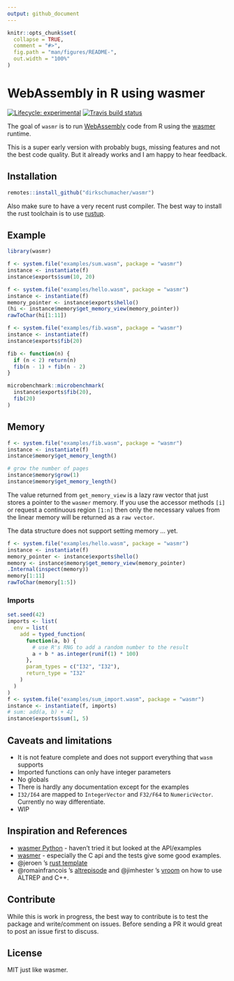 ```yaml
---
output: github_document
---
```


<!-- README.md is generated from README.Rmd. Please edit that file -->

```r
knitr::opts_chunk$set(
  collapse = TRUE,
  comment = "#>",
  fig.path = "man/figures/README-",
  out.width = "100%"
)
```

# WebAssembly in R using wasmer

<!-- badges: start -->
[![Lifecycle: experimental](https://img.shields.io/badge/lifecycle-experimental-orange.svg)](https://www.tidyverse.org/lifecycle/#experimental)
[![Travis build status](https://travis-ci.org/dirkschumacher/wasmrrr.svg?branch=master)](https://travis-ci.org/dirkschumacher/wasmrrr)
<!-- badges: end -->

The goal of `wasmr` is to run [WebAssembly](https://developer.mozilla.org/en-US/docs/WebAssembly/Concepts) code from R using the [wasmer](https://wasmer.io/) runtime.

This is a super early version with probably bugs, missing features and not the best code quality. But it already works and I am happy to hear feedback.

## Installation

``` r
remotes::install_github("dirkschumacher/wasmr")
```

Also make sure to have a very recent rust compiler. The best way to install the rust toolchain is to use [rustup](https://rustup.rs/).

## Example

```r
library(wasmr)
```

```r
f <- system.file("examples/sum.wasm", package = "wasmr")
instance <- instantiate(f)
instance$exports$sum(10, 20)
```

```r
f <- system.file("examples/hello.wasm", package = "wasmr")
instance <- instantiate(f)
memory_pointer <- instance$exports$hello()
(hi <- instance$memory$get_memory_view(memory_pointer))
rawToChar(hi[1:11])
```

```r
f <- system.file("examples/fib.wasm", package = "wasmr")
instance <- instantiate(f)
instance$exports$fib(20)

fib <- function(n) {
  if (n < 2) return(n)
  fib(n - 1) + fib(n - 2)
}

microbenchmark::microbenchmark(
  instance$exports$fib(20),
  fib(20)
)
```

## Memory

```r
f <- system.file("examples/fib.wasm", package = "wasmr")
instance <- instantiate(f)
instance$memory$get_memory_length()

# grow the number of pages
instance$memory$grow(1)
instance$memory$get_memory_length()
```

The value returned from `get_memory_view` is a lazy raw vector that just stores a pointer to the `wasmer` memory. If you use the accessor methods `[i]` or request a continuous region `[1:n]` then only the necessary values from the linear memory will be returned as a `raw vector`.

The data structure does not support setting memory ... yet.

```r
f <- system.file("examples/hello.wasm", package = "wasmr")
instance <- instantiate(f)
memory_pointer <- instance$exports$hello()
memory <- instance$memory$get_memory_view(memory_pointer)
.Internal(inspect(memory))
memory[1:11]
rawToChar(memory[1:5])
```


### Imports

```r
set.seed(42)
imports <- list(
  env = list(
    add = typed_function(
      function(a, b) {
        # use R's RNG to add a random number to the result
        a + b * as.integer(runif(1) * 100)
      },
      param_types = c("I32", "I32"),
      return_type = "I32"
    )
  )
)
f <- system.file("examples/sum_import.wasm", package = "wasmr")
instance <- instantiate(f, imports)
# sum: add(a, b) + 42
instance$exports$sum(1, 5)
```

## Caveats and limitations

* It is not feature complete and does not support everything that `wasm` supports
* Imported functions can only have integer parameters
* No globals
* There is hardly any documentation except for the examples
* `I32/I64` are mapped to `IntegerVector` and `F32/F64` to `NumericVector`. Currently no way differentiate.
* WIP

## Inspiration and References

* [wasmer Python](https://github.com/wasmerio/python-ext-wasm) - haven't tried it but looked at the API/examples
* [wasmer](https://github.com/wasmerio/wasmer) - especially the C api and the tests give some good examples.
* @jeroen 's [rust template](https://github.com/r-rust/hellorust)
* @romainfrancois 's [altrepisode](https://github.com/romainfrancois/altrepisode) and @jimhester 's [vroom](https://github.com/r-lib/vroom) on how to use ALTREP and C++.

## Contribute

While this is work in progress, the best way to contribute is to test the package and write/comment on issues. Before sending a PR it would great to post an issue first to discuss.

## License

MIT just like wasmer.
